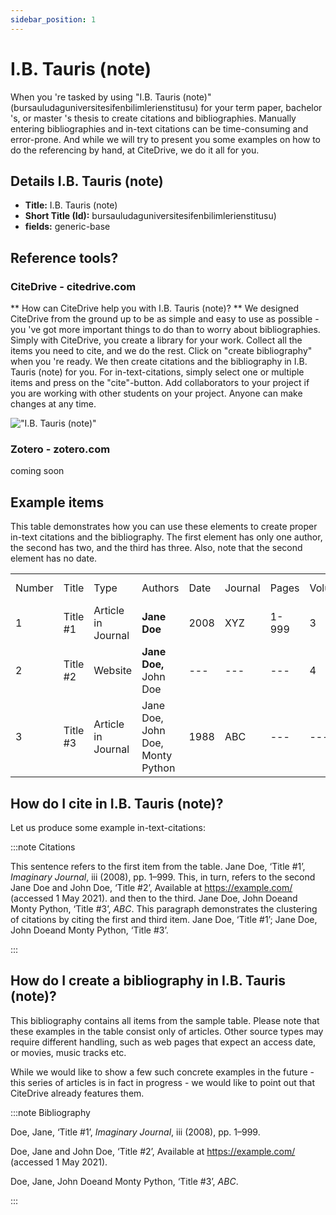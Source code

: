 ```yaml
---
sidebar_position: 1
---
```


# I.B. Tauris (note)

When you 're tasked by using "I.B. Tauris (note)" (bursauludaguniversitesifenbilimlerienstitusu) for your term paper, bachelor 's, or master 's thesis to create citations and bibliographies.
Manually entering bibliographies and in-text citations can be time-consuming and error-prone. And while we will try to present you some examples on how to do the referencing by hand, at CiteDrive, we do it all for you.

## Details  I.B. Tauris (note)
* **Title:** I.B. Tauris (note)
* **Short Title (Id):** bursauludaguniversitesifenbilimlerienstitusu)
* **fields:** generic-base

## Reference tools?
### CiteDrive - citedrive.com
** How can CiteDrive help you with I.B. Tauris (note)? **
We designed CiteDrive from the ground up to be as simple and easy to use as possible - you 've got more important things to do than to worry about bibliographies. Simply with CiteDrive, you create a library for your work. Collect all the items you need to cite, and we do the rest. Click on "create bibliography" when you 're ready. We then create citations and the bibliography in I.B. Tauris (note) for you. For in-text-citations, simply select one or multiple items and press on the "cite"-button. Add collaborators to your project if you are working with other students on your project. Anyone can make changes at any time.


!["I.B. Tauris (note)"](images/ib-tauris-note.svg "Choose I.B. Tauris (note) in the CiteDrive App")

### Zotero - zotero.com

coming soon

## Example items

This table demonstrates how you can use these elements to create proper in-text citations and the bibliography. The first element has only one author, the second has two, and the third has three. Also, note that the second element has no date.


<table>
  <tr>
   <td>Number
   </td>
   <td>Title
   </td>
   <td>Type
   </td>
   <td>Authors
   </td>
   <td>Date
   </td>
   <td>Journal
   </td>
   <td>Pages
   </td>
   <td>Volume
   </td>
   <td>Issue
   </td>
   <td>Access Date
   </td>
  </tr>
  <tr>
   <td>1
   </td>
   <td>Title #1
   </td>
   <td>Article in Journal
   </td>
   <td><strong>Jane Doe</strong>
   </td>
   <td>2008
   </td>
   <td>XYZ
   </td>
   <td>1-999
   </td>
   <td>3
   </td>
   <td>2
   </td>
   <td>--
   </td>
  </tr>
  <tr>
   <td>
2
   </td>
   <td>Title #2
   </td>
   <td>Website
   </td>
   <td><strong>Jane Doe, </strong>John Doe
   </td>
   <td>---
   </td>
   <td>---
   </td>
   <td>---
   </td>
   <td>4
   </td>
   <td>---
   </td>
   <td>2020-05-01
   </td>
  </tr>
  <tr>
   <td>3
   </td>
   <td>Title #3
   </td>
   <td>Article in Journal
   </td>
   <td>Jane Doe, John Doe, Monty Python
   </td>
   <td>1988
   </td>
   <td>ABC
   </td>
   <td>---
   </td>
   <td>---
   </td>
   <td>16
   </td>
   <td>---
   </td>
  </tr>
</table>



## How do I cite in  I.B. Tauris (note)?

Let us produce some example in-text-citations:

:::note Citations


This sentence refers to the first item from the table. Jane Doe, ‘Title #1’, <i>Imaginary Journal</i>, iii (2008), pp. 1–999. This, in turn, refers to the second Jane Doe and John  Doe, ‘Title #2’, Available at https://example.com/ (accessed 1 May 2021).
and then to the third.  Jane Doe, John Doeand Monty Python, ‘Title #3’, <i>ABC</i>.
This paragraph demonstrates the clustering of citations by citing the first and third item. Jane Doe, ‘Title #1’; Jane Doe, John Doeand Monty Python, ‘Title #3’.

:::

## How do I create a bibliography in I.B. Tauris (note)?

This bibliography contains all items from the sample table. Please note that these examples in the table consist only of articles. Other source types may require different handling, such as web pages that expect an access date, or movies, music tracks etc.

While we would like to show a few such concrete examples in the future - this series of articles is in fact in progress - we would like to point out that CiteDrive already features them.

:::note Bibliography

Doe, Jane, ‘Title #1’, <i>Imaginary Journal</i>, iii (2008), pp. 1–999.

Doe, Jane and John  Doe, ‘Title #2’, Available at https://example.com/ (accessed 1 May 2021).

Doe, Jane, John Doeand Monty Python, ‘Title #3’, <i>ABC</i>.



:::


        
